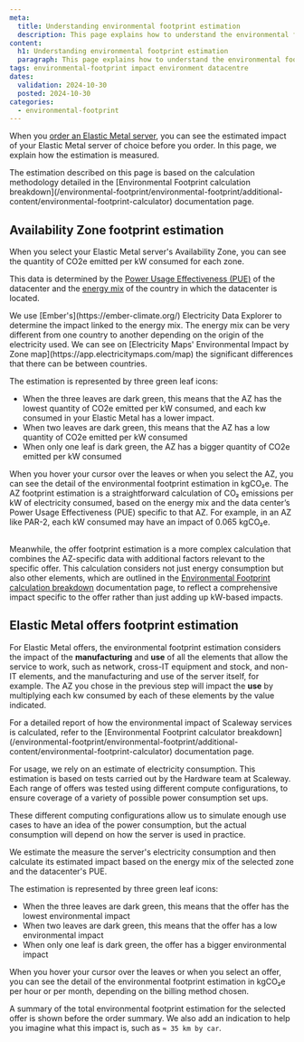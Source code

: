 ```yaml
---
meta:
  title: Understanding environmental footprint estimation
  description: This page explains how to understand the environmental footprint estimation of Elastic Metal servers.
content:
  h1: Understanding environmental footprint estimation
  paragraph: This page explains how to understand the environmental footprint estimation of Elastic Metal servers.
tags: environmental-footprint impact environment datacentre
dates:
  validation: 2024-10-30
  posted: 2024-10-30
categories:
  - environmental-footprint
---
```


When you [order an Elastic Metal server](/bare-metal/elastic-metal/how-to/create-server/), you can see the estimated impact of your Elastic Metal server of choice before you order. In this page, we explain how the estimation is measured.

<Message type="note">
  The estimation described on this page is based on the calculation methodology detailed in the [Environmental Footprint calculation breakdown](/environmental-footprint/environmental-footprint/additional-content/environmental-footprint-calculator) documentation page.
</Message>

## Availability Zone footprint estimation

When you select your Elastic Metal server's Availability Zone, you can see the quantity of CO2e emitted per kW consumed for each zone.

<Lightbox src="scaleway-env-impact-estimation-az.webp" alt="screenshot of the Scaleway console showing the different availability zones in which you can create an Elastic Metal server. For each AZ, three green leaves indicate the level of environmental impact - the system is explained below." />

This data is determined by the [Power Usage Effectiveness (PUE)](/environmental-footprint/environmental-footprint/concepts/#pue-power-usage-effectiveness) of the datacenter and the [energy mix](/environmental-footprint/environmental-footprint/concepts/#energy-mix) of the country in which the datacenter is located.

<Message type="note">
  We use [Ember's](https://ember-climate.org/) Electricity Data Explorer to determine the impact linked to the energy mix. The energy mix can be very different from one country to another depending on the origin of the electricity used. We can see on [Electricity Maps' Environmental Impact by Zone map](https://app.electricitymaps.com/map) the significant differences that there can be between countries.
</Message>

The estimation is represented by three green leaf icons:

  - When the three leaves are dark green, this means that the AZ has the lowest quantity of CO2e emitted per kW consumed, and each kw consumed in your Elastic Metal has a lower impact.
  - When two leaves are dark green, this means that the AZ has a low quantity of CO2e emitted per kW consumed
  - When only one leaf is dark green, the AZ has a bigger quantity of CO2e emitted per kW consumed

<Message type="note">
  When you hover your cursor over the leaves or when you select the AZ, you can see the detail of the environmental footprint estimation in kgCO₂e.
</Message>

<Message type="important">
  The AZ footprint estimation is a straightforward calculation of CO₂ emissions per kW of electricity consumed, based on the energy mix and the data center’s Power Usage Effectiveness (PUE) specific to that AZ. For example, in an AZ like PAR-2, each kW consumed may have an impact of 0.065 kgCO₂e. <br /><br />

  Meanwhile, the offer footprint estimation is a more complex calculation that combines the AZ-specific data with additional factors relevant to the specific offer. This calculation considers not just energy consumption but also other elements, which are outlined in the [Environmental Footprint calculation breakdown](/environmental-footprint/environmental-footprint/additional-content/environmental-footprint-calculator) documentation page, to reflect a comprehensive impact specific to the offer rather than just adding up kW-based impacts.
</Message>

## Elastic Metal offers footprint estimation

For Elastic Metal offers, the environmental footprint estimation considers the impact of the **manufacturing** and **use** of all the elements that allow the service to work, such as network, cross-IT equipment and stock, and non-IT elements, and the manufacturing and use of the server itself, for example. The AZ you chose in the previous step will impact the **use** by multiplying each kw consumed by each of these elements by the value indicated.

<Message type="note">
  For a detailed report of how the environmental impact of Scaleway services is calculated, refer to the [Environmental Footprint calculator breakdown](/environmental-footprint/environmental-footprint/additional-content/environmental-footprint-calculator) documentation page.
</Message>

For usage, we rely on an estimate of electricity consumption. This estimation is based on tests carried out by the Hardware team at Scaleway. Each range of offers was tested using different compute configurations, to ensure coverage of a variety of possible power consumption set ups.

These different computing configurations allow us to simulate enough use cases to have an idea of the power consumption, but the actual consumption will depend on how the server is used in practice.

We estimate the measure the server's electricity consumption and then calculate its estimated impact based on the energy mix of the selected zone and the datacenter's PUE.

The estimation is represented by three green leaf icons:

<Lightbox src="scaleway-select-a-server-env-foot.webp" alt="screenshot of the offer selection section of the Elastic Metal order page in the Scaleway console showing the different offers available to order. For each offer, three green leaves indicate the level of environmental impact - the system is explained below." />

  - When the three leaves are dark green, this means that the offer has the lowest environmental impact
  - When two leaves are dark green, this means that the offer has a low environmental impact
  - When only one leaf is dark green, the offer has a bigger environmental impact

<Message type="note">
  When you hover your cursor over the leaves or when you select an offer, you can see the detail of the environmental footprint estimation in kgCO₂e per hour or per month, depending on the billing method chosen.
</Message>

A summary of the total environmental footprint estimation for the selected offer is shown before the order summary. We also add an indication to help you imagine what this impact is, such as `≈ 35 km by car`.

<Lightbox src="scaleway-env-footprint-order-summary.webp" alt="screenshot of the Scaleway console showing an order summary of an Elastic Metal server, including a message box where the environmental footprint estimation is indicated in kgCO₂e" />


